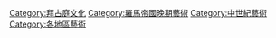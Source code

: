 {{Commonscat|Byzantine art}}

[[Category:拜占庭文化|Category:拜占庭文化]]
[[Category:羅馬帝國晚期藝術|Category:羅馬帝國晚期藝術]]
[[Category:中世紀藝術|Category:中世紀藝術]]
[[Category:各地區藝術|Category:各地區藝術]]